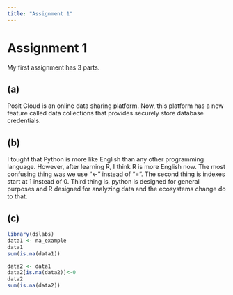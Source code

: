 ```yaml
---
title: "Assignment 1"
---
```


# Assignment 1

My first assignment has 3 parts.

## (a)

Posit Cloud is an online data sharing platform. Now, this platform has a new feature called data collections that provides securely store database credentials.

## (b)

I tought that Python is more like English than any other programming language. However, after learning R, I think R is more English now. The most confusing thing was we use "\<-" instead of "=". The second thing is indexes start at 1 instead of 0. Third thing is, python is designed for general purposes and R designed for analyzing data and the ecosystems change do to that.

## (c)

```r
library(dslabs)
data1 <- na_example
data1
sum(is.na(data1))
```

```r
data2 <- data1
data2[is.na(data2)]<-0
data2
sum(is.na(data2))
```

```r

```
